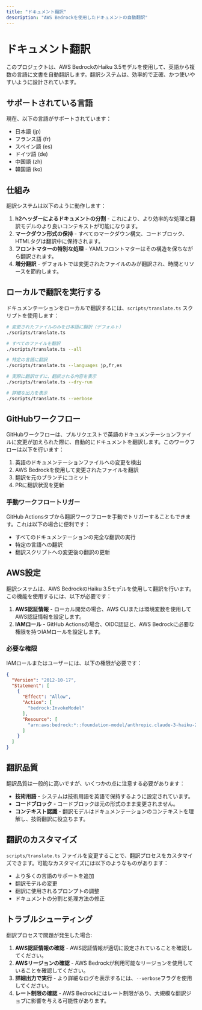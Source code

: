 ```yaml
---
title: "ドキュメント翻訳"
description: "AWS Bedrockを使用したドキュメントの自動翻訳"
---
```


# ドキュメント翻訳

このプロジェクトは、AWS BedrockのHaiku 3.5モデルを使用して、英語から複数の言語に文書を自動翻訳します。翻訳システムは、効率的で正確、かつ使いやすいように設計されています。

## サポートされている言語

現在、以下の言語がサポートされています：

- 日本語 (jp)
- フランス語 (fr)
- スペイン語 (es)
- ドイツ語 (de)
- 中国語 (zh)
- 韓国語 (ko)

## 仕組み

翻訳システムは以下のように動作します：

1. **h2ヘッダーによるドキュメントの分割** - これにより、より効率的な処理と翻訳モデルのより良いコンテキストが可能になります。
2. **マークダウン形式の保持** - すべてのマークダウン構文、コードブロック、HTMLタグは翻訳中に保持されます。
3. **フロントマターの特別な処理** - YAMLフロントマターはその構造を保ちながら翻訳されます。
4. **増分翻訳** - デフォルトでは変更されたファイルのみが翻訳され、時間とリソースを節約します。

## ローカルで翻訳を実行する

ドキュメンテーションをローカルで翻訳するには、`scripts/translate.ts` スクリプトを使用します：

```bash
# 変更されたファイルのみを日本語に翻訳（デフォルト）
./scripts/translate.ts

# すべてのファイルを翻訳
./scripts/translate.ts --all

# 特定の言語に翻訳
./scripts/translate.ts --languages jp,fr,es

# 実際に翻訳せずに、翻訳される内容を表示
./scripts/translate.ts --dry-run

# 詳細な出力を表示
./scripts/translate.ts --verbose
```

## GitHubワークフロー

GitHubワークフローは、プルリクエストで英語のドキュメンテーションファイルに変更が加えられた際に、自動的にドキュメントを翻訳します。このワークフローは以下を行います：

1. 英語のドキュメンテーションファイルへの変更を検出
2. AWS Bedrockを使用して変更されたファイルを翻訳
3. 翻訳を元のブランチにコミット
4. PRに翻訳状況を更新

### 手動ワークフロートリガー

GitHub Actionsタブから翻訳ワークフローを手動でトリガーすることもできます。これは以下の場合に便利です：

- すべてのドキュメンテーションの完全な翻訳の実行
- 特定の言語への翻訳
- 翻訳スクリプトへの変更後の翻訳の更新

## AWS設定

翻訳システムは、AWS BedrockのHaiku 3.5モデルを使用して翻訳を行います。この機能を使用するには、以下が必要です：

1. **AWS認証情報** - ローカル開発の場合、AWS CLIまたは環境変数を使用してAWS認証情報を設定します。
2. **IAMロール** - GitHub Actionsの場合、OIDC認証と、AWS Bedrockに必要な権限を持つIAMロールを設定します。

### 必要な権限

IAMロールまたはユーザーには、以下の権限が必要です：

```json
{
  "Version": "2012-10-17",
  "Statement": [
    {
      "Effect": "Allow",
      "Action": [
        "bedrock:InvokeModel"
      ],
      "Resource": [
        "arn:aws:bedrock:*::foundation-model/anthropic.claude-3-haiku-20240307-v1:0"
      ]
    }
  ]
}
```

## 翻訳品質

翻訳品質は一般的に高いですが、いくつかの点に注意する必要があります：

- **技術用語** - システムは技術用語を英語で保持するように設定されています。
- **コードブロック** - コードブロックは元の形式のまま変更されません。
- **コンテキスト認識** - 翻訳モデルはドキュメンテーションのコンテキストを理解し、技術翻訳に役立ちます。

## 翻訳のカスタマイズ

`scripts/translate.ts` ファイルを変更することで、翻訳プロセスをカスタマイズできます。可能なカスタマイズには以下のようなものがあります：

- より多くの言語のサポートを追加
- 翻訳モデルの変更
- 翻訳に使用されるプロンプトの調整
- ドキュメントの分割と処理方法の修正

## トラブルシューティング

翻訳プロセスで問題が発生した場合:

1. **AWS認証情報の確認** - AWS認証情報が適切に設定されていることを確認してください。
2. **AWSリージョンの確認** - AWS Bedrockが利用可能なリージョンを使用していることを確認してください。
3. **詳細出力で実行** - より詳細なログを表示するには、`--verbose`フラグを使用してください。
4. **レート制限の確認** - AWS Bedrockにはレート制限があり、大規模な翻訳ジョブに影響を与える可能性があります。
